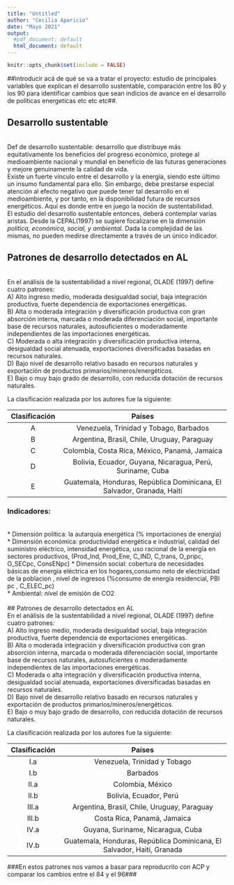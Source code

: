 ```yaml
---
title: "Untitled"
author: "Cecilia Aparicio"
date: "Mayo 2021"
output:
  #pdf_document: default
  html_document: default
---
```


```r
knitr::opts_chunk$set(include = FALSE)
```

##introducir acá de qué se va a tratar el proyecto: estudio de principales variables que explican el desarrollo sustentable, comparación entre los 80 y los 90 para identificar cambios que sean indicios de avance en el desarrollo de politicas energeticas etc etc etc##.

## Desarrollo sustentable
\
Def de desarrollo sustentable: desarrollo que distribuye más equitativamente los beneficios del progreso económico, protege al medioambiente nacional y mundial en beneficio de las futuras generaciones y mejore genuinamente la calidad de vida.
\
Existe un fuerte vínculo entre el desarrollo y la energía, siendo este último un insumo fundamental para ello. Sin embargo, debe prestarse especial atención al efecto negativo que puede tener tal desarrollo en el medioambiente, y por tanto, en la disponibilidad futura de recursos energéticos. Aquí es donde entre en juego la noción de sustentabilidad.
\
El estudio del desarrollo sustentable entonces, deberá contemplar varias aristas. Desde la CEPAL(1997) se sugiere focalizarse en la dimensión *política, económica, social, y ambiental*. Dada la complejidad de las mismas, no pueden medirse directamente a través de un único indicador.
\

## Patrones de desarrollo detectados en AL
\
En el análisis de la sustentabilidad a nivel regional, OLADE (1997) define cuatro patrones:
\
A) Alto ingreso medio, moderada desigualdad social, baja integración productiva, fuerte dependencia de exportaciones energéticas. \
B) Alta o moderada integración y diversificación productiva con gran absorción interna, marcada o moderada diferenciación social, importante base de recursos naturales, autosuficientes o moderadamente independientes de las importaciones energéticas. \
C) Moderada o alta integración y diversificación productiva interna, desigualdad social atenuada, exportaciones diversificadas basadas en recursos naturales. \
D) Bajo nivel de desarrollo relativo basado en recursos naturales y exportación de productos primarios/mineros/energéticos. \
E) Bajo o muy bajo grado de desarrollo, con reducida dotación de recursos naturales. \

La clasificación realizada por los autores fue la siguiente:
\

| **Clasificación** | **Países**                                                               |  
|:-----------------:|:------------------------------------------------------------------------:| 
| A                 | Venezuela, Trinidad y Tobago, Barbados                                   | 
| B                 | Argentina, Brasil, Chile, Uruguay, Paraguay                              | 
| C                 | Colombia, Costa Rica, México, Panamá, Jamaica                            | 
| D                 | Bolivia, Ecuador, Guyana, Nicaragua, Perú, Suriname, Cuba                | 
| E                 | Guatemala, Honduras, República Dominicana, El Salvador, Granada, Haití   | 




### Indicadores:
\
* Dimensión política: la autarquía energética (% importaciones de energía) \
* Dimensión económica: productividad energética e industrial, calidad del suministro eléctrico, intensidad energética, uso racional de la energía en sectores productivos, (Prod_Ind, Prod_Ene, C_IND, C_trans, O_pripc, O_SECpc, ConsENpc)
* Dimensión social: cobertura de necesidades básicas de energía eléctrica en los hogares,consumo neto de electricidad de la poblacion , nivel de ingresos (%consumo de energía residencial, PBI pc , C_ELEC_pc) \
* Ambiental: nivel de emisión de CO2 \
\
## Patrones de desarrollo detectados en AL
\
En el análisis de la sustentabilidad a nivel regional, OLADE (1997) define cuatro patrones:
\
A) Alto ingreso medio, moderada desigualdad social, baja integración productiva, fuerte dependencia de exportaciones energéticas. \
B) Alta o moderada integración y diversificación productiva con gran absorción interna, marcada o moderada diferenciación social, importante base de recursos naturales, autosuficientes o moderadamente independientes de las importaciones energéticas. \
C) Moderada o alta integración y diversificación productiva interna, desigualdad social atenuada, exportaciones diversificadas basadas en recursos naturales. \
D) Bajo nivel de desarrollo relativo basado en recursos naturales y exportación de productos primarios/mineros/energéticos. \
E) Bajo o muy bajo grado de desarrollo, con reducida dotación de recursos naturales. \

La clasificación realizada por los autores fue la siguiente:
\

| **Clasificación** | **Países**                                                               |  
|:-----------------:|:------------------------------------------------------------------------:| 
| I.a                 | Venezuela, Trinidad y Tobago                                             | 
| I.b                 | Barbados                                                                 | 
| II.a                | Colombia, México                                                         | 
| II.b                | Bolivia, Ecuador, Perú                                                   | 
| III.a               | Argentina, Brasil, Chile, Uruguay, Paraguay                              | 
| III.b               | Costa Rica, Panamá, Jamaica                                              | 
| IV.a                | Guyana, Suriname, Nicaragua, Cuba                                        | 
| IV.b                | Guatemala, Honduras, República Dominicana, El Salvador, Haití, Granada   | 

###En estos patrones nos vamos a basar para reproducrilo con ACP y comparar los cambios entre el 84 y el 96###

  